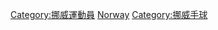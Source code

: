 {{Commonscat|Handball players from Norway}}

[[Category:挪威運動員|Category:挪威運動員]]
[[Category:各國手球運動員|Norway]]
[[Category:挪威手球|Category:挪威手球]]